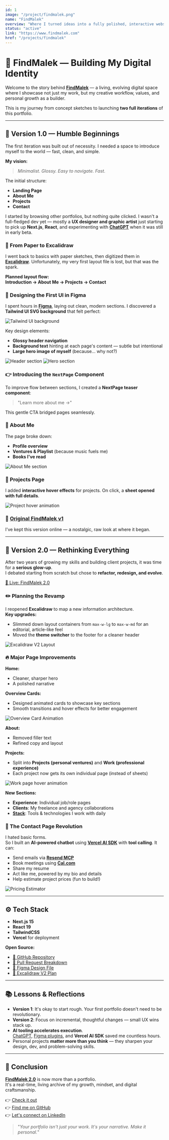 ```yaml
---
id: 1
image: "/project/findmalek.png"
name: "FindMalek"
overview: "Where I turned ideas into a fully polished, interactive website that reflects my personality, experience, and creative workflow."
status: "active"
link: "https://www.findmalek.com"
href: "/projects/findmalek"
---
```


# 🎨 FindMalek — Building My Digital Identity

Welcome to the story behind **[FindMalek](https://www.findmalek.com)** — a living, evolving digital space where I showcase not just my work, but my creative workflow, values, and personal growth as a builder.

This is my journey from concept sketches to launching **two full iterations** of this portfolio.

---

## 🌱 Version 1.0 — Humble Beginnings

The first iteration was built out of necessity. I needed a space to introduce myself to the world — fast, clean, and simple.

**My vision:**

> _Minimalist. Glossy. Easy to navigate. Fast._

The initial structure:

- **Landing Page**
- **About Me**
- **Projects**
- **Contact**

I started by browsing other portfolios, but nothing quite clicked. I wasn't a full-fledged dev yet — mostly a **UX designer and graphic artist** just starting to pick up **Next.js**, **React**, and experimenting with **[ChatGPT](https://chat.openai.com)** when it was still in early beta.

### 📖 From Paper to Excalidraw

I went back to basics with paper sketches, then digitized them in **[Excalidraw](https://excalidraw.com)**. Unfortunately, my very first layout file is lost, but that was the spark.

**Planned layout flow:**  
**Introduction → About Me → Projects → Contact**

### 🎨 Designing the First UI in Figma

I spent hours in **[Figma](https://www.figma.com/)**, laying out clean, modern sections. I discovered a **Tailwind UI SVG background** that felt perfect:

![Tailwind UI background](/project/findmalek-tailwind-ui-background.png)

Key design elements:

- **Glossy header navigation**
- **Background text** hinting at each page's content — subtle but intentional
- **Large hero image of myself** (because… why not?)

![Header section](/project/findmalek-header.png)
![Hero section](/project/findmalek-hero-section.png)

### 👉 Introducing the `NextPage` Component

To improve flow between sections, I created a **NextPage teaser component**:

> "Learn more about me →"

This gentle CTA bridged pages seamlessly.

### 📖 About Me

The page broke down:

- **Profile overview**
- **Ventures & Playlist** (because music fuels me)
- **Books I've read**

![About Me section](/project/findmalek-about-me.png)

### 💼 Projects Page

I added **interactive hover effects** for projects. On click, a **sheet opened with full details**.

![Project hover animation](/project/findmalek-project-hover.gif)

### 🔗 [Original FindMalek v1](https://findmalek-52on673em-findmalek-team.vercel.app/)

I've kept this version online — a nostalgic, raw look at where it began.

---

## 🚀 Version 2.0 — Rethinking Everything

After two years of growing my skills and building client projects, it was time for a **serious glow-up**.  
I debated starting from scratch but chose to **refactor, redesign, and evolve**.

[🔗 Live: FindMalek 2.0](https://www.findmalek.com)

### ✏️ Planning the Revamp

I reopened **Excalidraw** to map a new information architecture.  
**Key upgrades:**

- Slimmed down layout containers from `max-w-lg` to `max-w-md` for an editorial, article-like feel
- Moved the **theme switcher** to the footer for a cleaner header

![Excalidraw V2 Layout](/project/findmalek-excalidraw-v2.png)

### 🔥 Major Page Improvements

**Home:**

- Cleaner, sharper hero
- A polished narrative

**Overview Cards:**

- Designed animated cards to showcase key sections
- Smooth transitions and hover effects for better engagement

![Overview Card Animation](/project/findmalek-overview-card.gif)

**About:**

- Removed filler text
- Refined copy and layout

**Projects:**

- Split into **Projects (personal ventures)** and **Work (professional experience)**
- Each project now gets its own individual page (instead of sheets)

![Work page hover animation](/project/findmalek-work-hover.gif)

**New Sections:**

- **Experience**: Individual job/role pages
- **Clients**: My freelance and agency collaborations
- **[Stack](https://www.findmalek.com/stack)**: Tools & technologies I work with daily

### 🧠 The Contact Page Revolution

I hated basic forms.  
So I built an **AI-powered chatbot** using **[Vercel AI SDK](https://vercel.com/blog/vercel-ai-sdk)** with **tool calling**. It can:

- Send emails via **[Resend MCP](https://resend.com)**
- Book meetings using **[Cal.com](https://cal.com)**
- Share my resume
- Act like me, powered by my bio and details
- Help estimate project prices (fun to build!)

![Pricing Estimator](/project/findmalek-pricing-estimator.gif)

---

## ⚙️ Tech Stack

- **Next.js 15**
- **React 19**
- **TailwindCSS**
- **Vercel** for deployment

**Open Source:**

- [🔗 GitHub Repository](https://github.com/FindMalek/FindMalek)
- [🔗 Pull Request Breakdown](https://github.com/FindMalek/FindMalek/pull/16)
- [🔗 Figma Design File](https://www.figma.com/design/3bowVHzPN7MWZYvqmaNlCh/FindMalek---Personal-Portfolio?node-id=302-4&p=f&t=ykkwbqp3uMHyYroh-0)
- [🔗 Excalidraw V2 Plan](https://excalidraw.com/#json=X4XHEVX32Gi_TsasX9L6b,PNCkLrUjraPiB95dWlfuMA)

---

## 📚 Lessons & Reflections

- **Version 1**: It's okay to start rough. Your first portfolio doesn't need to be revolutionary.
- **Version 2**: Focus on incremental, thoughtful changes — small UX wins stack up.
- **AI tooling accelerates execution**.  
  [ChatGPT](https://chat.openai.com), [Figma plugins](https://www.figma.com/community/plugins), and **Vercel AI SDK** saved me countless hours.
- Personal projects **matter more than you think** — they sharpen your design, dev, and problem-solving skills.

---

## 📌 Conclusion

**[FindMalek 2.0](https://www.findmalek.com)** is now more than a portfolio.  
It's a real-time, living archive of my growth, mindset, and digital craftsmanship.

👉 [Check it out](https://www.findmalek.com)  
👉 [Find me on GitHub](https://go.findmalek.com/gh)  
👉 [Let's connect on LinkedIn](https://go.findmalek.com/li)

> "_Your portfolio isn't just your work. It's your narrative. Make it personal._"
